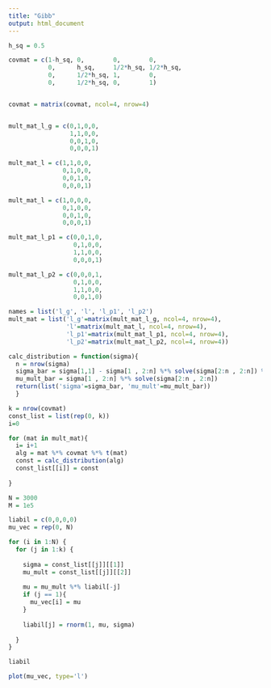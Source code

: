 ```yaml
---
title: "Gibb"
output: html_document
---
```




```r
h_sq = 0.5

covmat = c(1-h_sq, 0,        0,        0,
           0,      h_sq,     1/2*h_sq, 1/2*h_sq,
           0,      1/2*h_sq, 1,        0,
           0,      1/2*h_sq, 0,        1)


covmat = matrix(covmat, ncol=4, nrow=4)


mult_mat_l_g = c(0,1,0,0,
                 1,1,0,0,
                 0,0,1,0,
                 0,0,0,1)

mult_mat_l = c(1,1,0,0,
               0,1,0,0,
               0,0,1,0,
               0,0,0,1)

mult_mat_l = c(1,0,0,0,
               0,1,0,0,
               0,0,1,0,
               0,0,0,1)

mult_mat_l_p1 = c(0,0,1,0,
                  0,1,0,0,
                  1,1,0,0,
                  0,0,0,1)

mult_mat_l_p2 = c(0,0,0,1,
                  0,1,0,0,
                  1,1,0,0,
                  0,0,1,0)

names = list('l_g', 'l', 'l_p1', 'l_p2')
mult_mat = list('l_g'=matrix(mult_mat_l_g, ncol=4, nrow=4), 
                'l'=matrix(mult_mat_l, ncol=4, nrow=4), 
                'l_p1'=matrix(mult_mat_l_p1, ncol=4, nrow=4),
                'l_p2'=matrix(mult_mat_l_p2, ncol=4, nrow=4))

```


```r
calc_distribution = function(sigma){
  n = nrow(sigma)
  sigma_bar = sigma[1,1] - sigma[1 , 2:n] %*% solve(sigma[2:n , 2:n]) %*% sigma[2:n , 1]
  mu_mult_bar = sigma[1 , 2:n] %*% solve(sigma[2:n , 2:n])
  return(list('sigma'=sigma_bar, 'mu_mult'=mu_mult_bar))
  }
```




```r
k = nrow(covmat)
const_list = list(rep(0, k))
i=0

for (mat in mult_mat){
  i= i+1
  alg = mat %*% covmat %*% t(mat)
  const = calc_distribution(alg)
  const_list[[i]] = const
  
}

```


```r
N = 3000
M = 1e5
```


```r
liabil = c(0,0,0,0)
mu_vec = rep(0, N)

for (i in 1:N) {
  for (j in 1:k) {
    
    sigma = const_list[[j]][[1]]
    mu_mult = const_list[[j]][[2]]
    
    mu = mu_mult %*% liabil[-j]
    if (j == 1){
      mu_vec[i] = mu
    }
      
    liabil[j] = rnorm(1, mu, sigma)
    
  }
}
```


```r
liabil
```

```r
plot(mu_vec, type='l')
```



